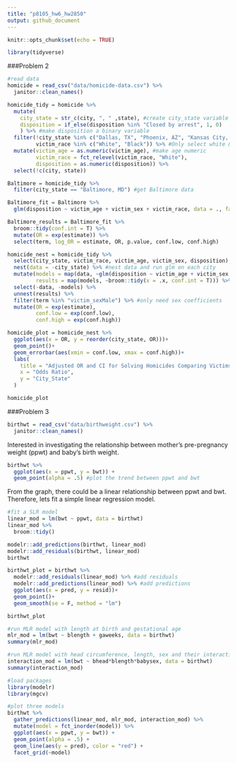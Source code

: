 ```yaml
---
title: "p8105_hw6_hw2850"
output: github_document
---
```


```r
knitr::opts_chunk$set(echo = TRUE)
```

```r
library(tidyverse)
```

###Problem 2
```r
#read data
homicide = read_csv("data/homicide-data.csv") %>% 
  janitor::clean_names()
```

```r
homicide_tidy = homicide %>% 
  mutate(
    city_state = str_c(city, ", " ,state), #create city_state variable
    disposition = if_else(disposition %in% "Closed by arrest", 1, 0)
    ) %>% #make disposition a binary variable
  filter(!city_state %in% c("Dallas, TX", "Phoenix, AZ", "Kansas City, MO", "Tulsa, AL"),
         victim_race %in% c("White", "Black")) %>% #Only select white & black
  mutate(victim_age = as.numeric(victim_age), #make age numeric
         victim_race = fct_relevel(victim_race, "White"),
         disposition = as.numeric(disposition)) %>% 
  select(!c(city, state))
```

```r
Baltimore = homicide_tidy %>% 
  filter(city_state == "Baltimore, MD") #get Baltimore data

Baltimore_fit = Baltimore %>% 
  glm(disposition ~ victim_age + victim_sex + victim_race, data = ., family = binomial()) #run glm

Baltimore_results = Baltimore_fit %>% 
  broom::tidy(conf.int = T) %>% 
  mutate(OR = exp(estimate)) %>%
  select(term, log_OR = estimate, OR, p.value, conf.low, conf.high) 
```

```r
homicide_nest = homicide_tidy %>% 
  select(city_state, victim_race, victim_age, victim_sex, disposition) %>%
  nest(data = -city_state) %>% #nest data and run glm on each city
  mutate(models = map(data, ~glm(disposition ~ victim_age + victim_sex + victim_race, data = .x, family = binomial())),
         results = map(models, ~broom::tidy(x = .x, conf.int = T))) %>% 
  select(-data, -models) %>% 
  unnest(results) %>% 
  filter(term %in% "victim_sexMale") %>% #only need sex coefficients
  mutate(OR = exp(estimate),
         conf.low = exp(conf.low),
         conf.high = exp(conf.high))
```

```r
homicide_plot = homicide_nest %>% 
  ggplot(aes(x = OR, y = reorder(city_state, OR)))+
  geom_point()+
  geom_errorbar(aes(xmin = conf.low, xmax = conf.high))+
  labs(
    title = "Adjusted OR and CI for Solving Homicides Comparing Victims Gender",
    x = "Odds Ratio",
    y = "City_State"
  )

homicide_plot
```


###Problem 3
```r
birthwt = read_csv("data/birthweight.csv") %>% 
  janitor::clean_names()
```
Interested in investigating the relationship between mother's pre-pregnancy weight (ppwt) and baby's birth weight.

```r
birthwt %>% 
  ggplot(aes(x = ppwt, y = bwt)) +
  geom_point(alpha = .5) #plot the trend between ppwt and bwt
```
From the graph, there could be a linear relationship between ppwt and bwt. Therefore, lets fit a simple linear regression model.

```r
#fit a SLR model
linear_mod = lm(bwt ~ ppwt, data = birthwt)
linear_mod %>% 
  broom::tidy()
```

```r
modelr::add_predictions(birthwt, linear_mod)
modelr::add_residuals(birthwt, linear_mod)
birthwt

birthwt_plot = birthwt %>% 
  modelr::add_residuals(linear_mod) %>% #add residuals
  modelr::add_predictions(linear_mod) %>% #add predictions
  ggplot(aes(x = pred, y = resid))+
  geom_point()+
  geom_smooth(se = F, method = "lm")

birthwt_plot
```

```r
#run MLR model with length at birth and gestational age
mlr_mod = lm(bwt ~ blength + gaweeks, data = birthwt) 
summary(mlr_mod)

#run MLR model with head circumference, length, sex and their interactions
interaction_mod = lm(bwt ~ bhead*blength*babysex, data = birthwt)
summary(interaction_mod)
```

```r
#load packages
library(modelr)
library(mgcv)

#plot three models
birthwt %>% 
  gather_predictions(linear_mod, mlr_mod, interaction_mod) %>% 
  mutate(model = fct_inorder(model)) %>% 
  ggplot(aes(x = ppwt, y = bwt)) + 
  geom_point(alpha = .5) +
  geom_line(aes(y = pred), color = "red") + 
  facet_grid(~model)
```


